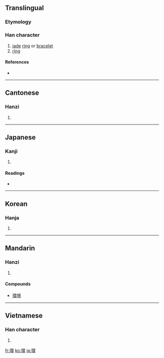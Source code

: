 {{also|环}}
==Translingual==

===Etymology===
{{Han compound|玉|睘|c1=s|c2=p|t1=jade|ls=psc}}

===Han character===
{{Han char|rn=96|rad=玉|as=13|sn=17|four=1613<sub>2</sub>|canj=一土田中女 (MGWLV)}}

# [[jade]] [[ring]] or [[bracelet]]
# [[ring]]

====References====
* {{Han ref|kx=0743.170|dkj=21287|dj=1152.140|hdz=21140.050|uh=74B0|ud=29872|bh=C0F4|bd=49396}}

----

==Cantonese==

===Hanzi===
{{yue-hanzi|jyut=|y=waan4|sim=环}}

# {{defn|Cantonese}}

----

==Japanese==

===Kanji===
{{ja-kanji|grade=c|rs=玉13}}

# {{defn|Japanese}}

====Readings====
* {{ja-readings|on=[[かん]] (kan)|kun=[[たまき]] (tamaki), [[わ]] (wa), [[めぐる]] (meguru)|nanori=}}

----

==Korean==

===Hanja===
{{ko-hanja|hangeul=환|eumhun=|rv=hwan|mr=hwan|y=hwan}}

# {{defn|Korean}}

----

==Mandarin==

===Hanzi===
{{cmn-hanzi|sim=环|pin=[[huán]] ([[huan2]])|wg=huan<sup>2</sup>}}

# {{defn|Mandarin}}

====Compounds====
* [[環境]]

----

==Vietnamese==

===Han character===
{{vi-hantu|[[hoàn]]}}

# {{defn|Vietnamese}}

[[fr:環]]
[[ko:環]]
[[ja:環]]